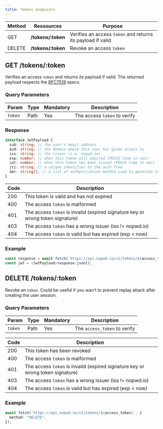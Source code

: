 ```yaml
---
title: Tokens endpoints
---
```


| Method | Ressources          | Purpose                                                     |
| ------ | ------------------- | ----------------------------------------------------------- |
| GET    | **/tokens/\:token** | Verifies an access `token` and returns its payload if valid |
| DELETE | **/tokens/\:token** | Revoke an access `token`                                    |

## GET /tokens/\:token

Verifies an access `token` and returns its payload if valid.
The returned payload respects the [RFC7519](https://tools.ietf.org/html/rfc7519) specs.

### Query Parameters

| Param   | Type | Mandatory | Description                  |
| ------- | ---- | --------- | ---------------------------- |
| `token` | Path | Yes       | The access `token` to verify |

### Response

```ts
interface JwtPayload {
  sub: string; // the user's email address
  aud: string; // the domain where this user has given access to
  iss: string; // the issuer (i.e. nopwd.io)
  exp: number; // when this token will expired (POSIX time in sec)
  iat: number; // when this token has been issued (POSIX time in sec)
  jti: string; // a unique identifier to the auth flow
  amr: string[]; // a list of authentication method used to generate this token "webauthn" or "magiclink" for now
}
```

| Code | Description                                                                    |
| ---- | ------------------------------------------------------------------------------ |
| 200  | This token is valid and has not expired                                        |
| 400  | The access `token` is malformed                                                |
| 401  | The access `token` is invalid (expired signature key or wrong token signature) |
| 403  | The access `token` has a wrong issuer (iss != nopwd.io)                        |
| 404  | The access `token` is valid but has expired (exp < now)                        |

### Example

```ts
const response = await fetch(`https://api.nopwd.io/v1/tokens/${access_token}`);
const jwt = <JwtPayload>response.json();
```

## DELETE /tokens/\:token

Revoke an `token`.
Could be useful if you wan't to prevent replay attack after creating the user session.

### Query Parameters

| Param   | Type | Mandatory | Description                  |
| ------- | ---- | --------- | ---------------------------- |
| `token` | Path | Yes       | The `access_token` to verify |

| Code | Description                                                                    |
| ---- | ------------------------------------------------------------------------------ |
| 200  | This token has been revoked                                                    |
| 400  | The access `token` is malformed                                                |
| 401  | The access `token` is invalid (expired signature key or wrong token signature) |
| 403  | The access `token` has a wrong issuer (iss != nopwd.io)                        |
| 404  | The access `token` is valid but has expired (exp < now)                        |

### Example

```ts
await fetch(`https://api.nopwd.io/v1/tokens/${access_token}`, {
  method: "DELETE",
});
```
